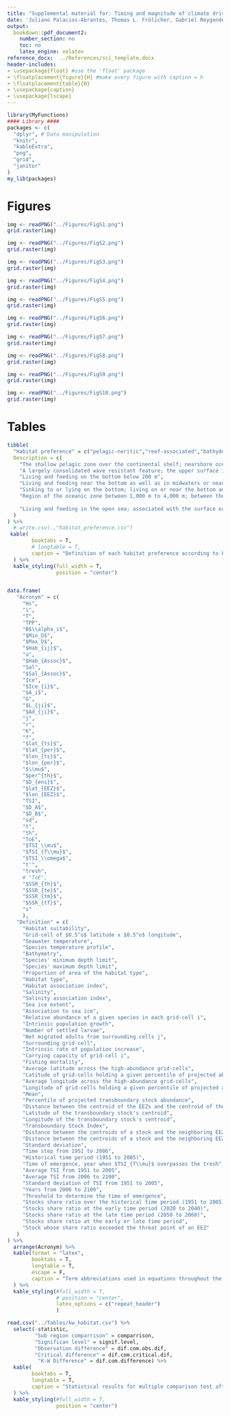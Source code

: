 ```yaml
---
title: "Supplemental material for: Timing and magnitude of climate driven range shifts in transboundary fish stocks challenge their management"
date: 'Juliano Palacios-Abrantes, Thomas L. Frölicher, Gabriel Reygondeau, U. Rashid Sumaila, Alessandro Tagliabue, Colette C.C. Wabnitz, and William W.L. Cheung'
output: 
  bookdown::pdf_document2:
    number_section: no
    toc: no
    latex_engine: xelatex
reference_docx:  ../References/sci_template.docx
header-includes:
- \usepackage{float} #use the 'float' package
- \floatplacement{figure}{H} #make every figure with caption = h
- \floatplacement{table}{H}
- \usepackage{caption}
- \usepackage{lscape}
---
```



<!-- - \captionsetup[figure]{name = Figure S} -->
<!-- - \captionsetup[table]{name = Table S} -->

```r
library(MyFunctions)
#### Library ####
packages <- c(
  "dplyr", # Data manipulation
  "knitr",
  "kableExtra",
  "png",
  "grid",
  "janitor"
)
my_lib(packages)
```

\renewcommand{\thefigure}{S\arabic{figure}}
\renewcommand{\thetable}{S\arabic{table}}

# Figures

```r

img <- readPNG("../Figures/FigS1.png")
grid.raster(img)

```

\clearpage

```r

img <- readPNG("../Figures/FigS2.png")
grid.raster(img)

```

\clearpage


```r

img <- readPNG("../Figures/FigS3.png")
grid.raster(img)

```

\clearpage

```r

img <- readPNG("../Figures/FigS4.png")
grid.raster(img)

```


\clearpage


```r

img <- readPNG("../Figures/FigS5.png")
grid.raster(img)

```

\clearpage

```r

img <- readPNG("../Figures/FigS6.png")
grid.raster(img)

```

\clearpage




```r

img <- readPNG("../Figures/FigS7.png")
grid.raster(img)

```


\clearpage

```r

img <- readPNG("../Figures/FigS8.png")
grid.raster(img)

```

\clearpage

```r

img <- readPNG("../Figures/FigS9.png")
grid.raster(img)

```

\clearpage

```r

img <- readPNG("../Figures/FigS10.png")
grid.raster(img)

```

\clearpage


# Tables


```r

tibble(
  "Habitat preference" = c("pelagic-neritic","reef-associated","bathydemersal","benthopelagic","demersal","bathypelagic","pelagic-oceanic"),
  Description = c(
    "The shallow pelagic zone over the continental shelf; nearshore ocean ecosystems; i.e., those associated with the coasts because the waters are overlying continental shelves and/or the waters are < 200 m deep in areas of coastal submarine slopes",
    "A largely consolidated wave resistant feature; the upper surface is within 0-20 m of the ocean surface; in the tropics, the upper portion is typically composed mainly of living and non-living remains of coral and coralline algae; rock lying at or near the surface and which may pose a danger to navigation",
    "Living and feeding on the bottom below 200 m",
    "Living and feeding near the bottom as well as in midwaters or near the surface. Feeding on benthic as well as free swimming organisms. Many freshwater fish are opportunistic feeders that forage on the bottom as well as in midwater and near the surface, also pertaining to forms which hover or swim just over the floor of the sea, e.g. Halosauridae, Macrouridae, Moridae, Brotulidae; the depth zone about 100 metres off the bottom at all depths below the edge of the continental shelf",
    "Sinking to or lying on the bottom; living on or near the bottom and feeding on benthic organisms",
    "Region of the oceanic zone between 1,000 m to 4,000 m; between the mesopelagic layer above and the abyssopelagic layer below. Living or feeding in open waters at depths between 1,000 and 4,000 m. In FishBase this term is used to include the depth range from 200 m to the bottom and thus the zones mesopelagic, bathypelagic and abyssopelagic",
    
    "Living and feeding in the open sea; associated with the surface or middle depths of a body of water; free swimming in the seas, oceans or open waters; not in association with the bottom. Many pelagic fish feed on plankton. In FishBase, referring to surface or mid water from 0 to 200 m depth."
  )
) %>% 
  # write.csv(.,"habitat_preference.csv")
 kable(
        booktabs = T,
        # longtable = T,
        caption = "Definition of each habitat preference according to FishBase"
  ) %>%
  kable_styling(full_width = T,
                position = "center")



```

\clearpage

```r


data.frame(
   "Acronym" = c(
     "Hs",
     "i",
     "T",
     "TPP",
     "B$\\alpha_i$",
     "$Min_D$",
     "$Max_D$",
     "$Hab_{ij}$",
     "u",
     "$Hab_{Assoc}$",
     "Sal",
     "$Sal_{Assoc}$",
     "Ice",
     "$Ice_{i}$",
     "$A_i$",
     "G",
     "$L_{ji}$",
     "$Ad_{ji}$",
     "j",
     "r",
     "K",
     "f",
     "$lat_{ts}$",
     "$lat_{per}$",
     "$lon_{ts}$",
     "$lon_{per}$",
     "$\\mu$",
     "$per^{th}$",
     "$D_{ens}$",
     "$lat_{EEZ}$",
     "$lon_{EEZ}$",
     "TSI",
     "$D_A$",
     "$D_B$",
     "sd",
     "t",
     "th",
     "ToE",
     "$TSI_\\mu$",
     "$TSI_{f\\mu}$",
     "$TSI_\\omega$",
     "t'",
     "tresh",
     # "ToE",
     "$SSR_{th}$",
     "$SSR_{te}$",
     "$SSR_{tm}$",
     "$SSR_{tf}$",
     "s"
     ),
   "Definition" = c(
     "Habitat suitability",
     "Grid-cell of $0.5^o$ latitude x $0.5^o$ longitude",
     "Seawater temperature",
     "Species temperature profile",
     "Bathymetry",
     "Species' minimum depth limit",
     "Species' maximum depth limit",
     "Proportion of area of the habitat type",
     "Habitat type",
     "Habitat association index",
     "Salinity",
     "Salinity association index",
     "Sea ice extent",
     "Association to sea ice",
     "Relative abundance of a given species in each grid-cell i",
     "Intrinsic population growth",
     "Number of settled larvae",
     "Net migrated adults from surrounding cells j",
     "Surrounding grid-cell",
     "Intrinsic rate of population increase",
     "Carrying capacity of grid-cell i",
     "Fishing mortality",
     "Average latitude across the high-abundance grid-cells",
     "Latitude of grid-cells holding a given percentile of projected abundance",
     "Average longitude across the high-abundance grid-cells",
     "Longitude of grid-cells holding a given percentile of projected abundance",
     "Mean",
     "Percentile of projected transboundary stock abundance",
     "Distance between the centroid of the EEZs and the centroid of the transboundary stock",
     "Latitude of the transboundary stock's centroid",
     "Longitude of the transboundary stock's centroid",
     "Transboundary Stock Index",
     "Distance between the centroids of a stock and the neighboring EEZs A",
     "Distance between the centroids of a stock and the neighboring EEZs B",
     "Standard deviation",
     "Time step from 1951 to 2006",
     "Historical time period (1951 to 2005)",
     "Time of emergence, year when $TSI_{f\\mu}$ overpasses the tresh",
     "Average TSI from 1951 to 2005",
     "Average TSI from 2006 to 2100",
     "Standard deviation of TSI from 1951 to 2005",
     "Years from 2006 to 2100",
     "Threshold to determine the time of emergence",
     "Stocks share ratio over the historical time period (1951 to 2005)",
     "Stocks share ratio at the early time period (2020 to 2040)",
     "Stocks share ratio at the late time period (2050 to 2060)",
     "Stocks share ratio at the early or late time period",
     "Stock whose share ratio exceeded the threat point of an EEZ"
   )
) %>% 
  arrange(Acronym) %>%
  kable(format = "latex",
        booktabs = T,
        longtable = T,
        escape = F,
        caption = "Term abbreviations used in equations throughout the methods. For each parameter we provide a short definition."
  ) %>%
  kable_styling(#full_width = T,
                # position = "center",
                latex_options = c("repeat_header")
                )
```


\clearpage

```r

read.csv("../Tables/kw_habitat.csv") %>% 
  select(-statistic,
         "Sub region comparrison" = comparrison,
         "Significan level" = signif.level,
         "Observation difference" = dif.com.obs.dif,
         "Critical difference" = dif.com.critical.dif,
          "K-W Difference" = dif.com.difference) %>% 
  kable(
        booktabs = T,
        longtable = T,
        caption = "Statistical results for multiple comparison test after Kruskal-Wallis on time of emergence across United Nations sub regions"
  ) %>% 
  kable_styling(#full_width = T,
                position = "center")

```

\clearpage

\begin{landscape}

```r

read.csv("../Tables/kw_regional.csv") %>% 
  select(-statistic,
         "habitat association comparrison" = comparrison,
         "Significan level" = signif.level,
         "Observation difference" = dif.com.obs.dif,
         "Critical difference" = dif.com.critical.dif,
          "K-W Difference" = dif.com.difference) %>% 
  kable(
        booktabs = T,
        longtable = T,
        caption = "Statistical results for multiple comparison test after Kruskal-Wallis on time of emergence across United Nations sub regions"
  ) %>% 
  kable_styling(#full_width = T,
                # position = "center",
                latex_options = c("repeat_header")
                )

```

\end{landscape}